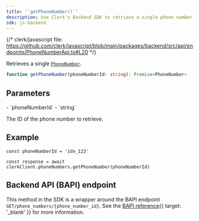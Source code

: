 ```yaml
---
title: '`getPhoneNumber()`'
description: Use Clerk's Backend SDK to retrieve a single phone number by its ID.
sdk: js-backend
---
```


{/* clerk/javascript file: https://github.com/clerk/javascript/blob/main/packages/backend/src/api/endpoints/PhoneNumberApi.ts#L20 */}

Retrieves a single [`PhoneNumber`](/docs/references/javascript/types/phone-number).

```ts
function getPhoneNumber(phoneNumberId: string): Promise<PhoneNumber>
```

## Parameters

<Properties>
  - `phoneNumberId`
  - `string`

  The ID of the phone number to retrieve.
</Properties>

## Example

<Include src="_partials/backend/usage" />

```tsx
const phoneNumberId = 'idn_123'

const response = await clerkClient.phoneNumbers.getPhoneNumber(phoneNumberId)
```

## Backend API (BAPI) endpoint

This method in the SDK is a wrapper around the BAPI endpoint `GET/phone_numbers/{phone_number_id}`. See the [BAPI reference](/docs/reference/backend-api/tag/Phone-Numbers#operation/GetPhoneNumber){{ target: '_blank' }} for more information.
